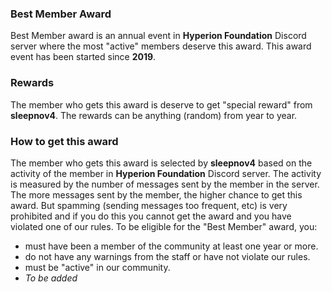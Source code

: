 ### Best Member Award
Best Member award is an annual event in **Hyperion Foundation** Discord server where the most "active" members deserve this award. This award event has been started since **2019**.

### Rewards
The member who gets this award is deserve to get "special reward" from **sleepnov4**. The rewards can be anything (random) from year to year.

### How to get this award
The member who gets this award is selected by **sleepnov4** based on the activity of the member in **Hyperion Foundation** Discord server. The activity is measured by the number of messages sent by the member in the server. The more messages sent by the member, the higher chance to get this award.
But spamming (sending messages too frequent, etc) is very prohibited and if you do this you cannot get the award and you have violated one of our rules.
To be eligible for the "Best Member" award, you: 
- must have been a member of the community at least one year or more.
- do not have any warnings from the staff or have not violate our rules.
- must be "active" in our community.
- *To be added*